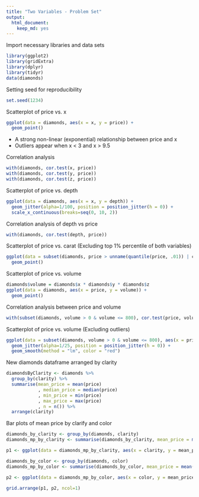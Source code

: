 ```yaml
---
title: "Two Variables - Problem Set"
output: 
  html_document: 
    keep_md: yes
---
```


Import necessary libraries and data sets
```r
library(ggplot2)
library(gridExtra)
library(dplyr) 
library(tidyr)
data(diamonds)
```

Setting seed for reproducibility
```r
set.seed(1234)
```

Scatterplot of price vs. x
```r
ggplot(data = diamonds, aes(x = x, y = price)) + 
  geom_point() 
```

* A strong non-linear (exponential) relationship between price and x
* Outliers appear when x < 3 and x > 9.5

Correlation analysis
```r
with(diamonds, cor.test(x, price))
with(diamonds, cor.test(y, price))
with(diamonds, cor.test(z, price))
```

Scatterplot of price vs. depth
```r
ggplot(data = diamonds, aes(x = x, y = depth)) + 
  geom_jitter(alpha=1/100, position = position_jitter(h = 0)) +
  scale_x_continuous(breaks=seq(0, 10, 2))
```

Correlation analysis of depth vs price
```r
with(diamonds, cor.test(depth, price))
```

Scatterplot of price vs. carat (Excluding top 1% percentile of both variables)
```r
ggplot(data = subset(diamonds, price > unname(quantile(price, .01)) | carat > unname(quantile(carat, .01))), aes(x = price, y = carat)) +
  geom_point()
```

Scatterplot of price vs. volume
```r
diamonds$volume = diamonds$x * diamonds$y * diamonds$z
ggplot(data = diamonds, aes(x = price, y = volume)) +
  geom_point()
```

Correlation analysis between price and volume
```r
with(subset(diamonds, volume > 0 & volume <= 800), cor.test(price, volume))
```

Scatterplot of price vs. volume (Excluding outliers)
```r
ggplot(data = subset(diamonds, volume > 0 & volume <= 800), aes(x = price, y = volume)) +
  geom_jitter(alpha=1/25, position = position_jitter(h = 0)) +
  geom_smooth(method = "lm", color = "red")
```

New diamonds dataframe arranged by clarity
```r
diamondsByClarity <- diamonds %>%
  group_by(clarity) %>% 
  summarise(mean_price = mean(price)
            , median_price = median(price)
            , min_price = min(price)
            , max_price = max(price)
            , n = n()) %>%
  arrange(clarity)
```

Bar plots of mean price by clarify and color
```r
diamonds_by_clarity <- group_by(diamonds, clarity)
diamonds_mp_by_clarity <- summarise(diamonds_by_clarity, mean_price = mean(price))

p1 <- ggplot(data = diamonds_mp_by_clarity, aes(x = clarity, y = mean_price)) + geom_col()

diamonds_by_color <- group_by(diamonds, color)
diamonds_mp_by_color <- summarise(diamonds_by_color, mean_price = mean(price))

p2 <- ggplot(data = diamonds_mp_by_color, aes(x = color, y = mean_price)) + geom_col()

grid.arrange(p1, p2, ncol=1)

```



